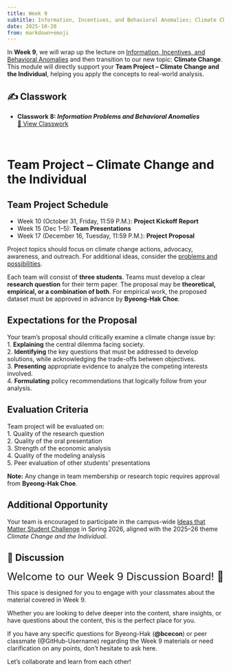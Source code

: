 ```yaml
---
title: Week 9
subtitle: Information, Incentives, and Behavioral Anomalies; Climate Change
date: 2025-10-20
from: markdown+emoji
---
```


In **Week 9**, we will wrap up the lecture on [Information, Incentives, and Behavioral Anomalies](../econ-lec/econ-340-lec-08-2025-1017.html){target="blank"} and then transition to our new topic: **Climate Change**. This module will directly support your **Team Project – Climate Change and the Individual**, helping you apply the concepts to real-world analysis.



## ✍️ Classwork

- **Classwork 8: _Information Problems and Behavioral Anomalies_**  
  [📄 View Classwork](../econ-cw/econ-340-cw-08.html){target="_blank"}  


<br>

# Team Project – Climate Change and the Individual  
## Team Project Schedule
- Week 10 (October 31, Friday, 11:59 P.M.): **Project Kickoff Report**
- Week 15 (Dec 1–5): **Team Presentations**
- Week 17 (December 16, Tuesday, 11:59 P.M.): **Project Proposal**

Project topics should focus on climate change actions, advocacy, awareness, and outreach. For additional ideas, consider the [problems and possibilities](https://www.getitright.earth/problems-possibilities).  

Each team will consist of **three students**. Teams must develop a clear **research question** for their term paper. The proposal may be **theoretical, empirical, or a combination of both**. For empirical work, the proposed dataset must be approved in advance by **Byeong-Hak Choe**.

## Expectations for the Proposal
Your team’s proposal should critically examine a climate change issue by:  
1. **Explaining** the central dilemma facing society.  
2. **Identifying** the key questions that must be addressed to develop solutions, while acknowledging the trade-offs between objectives.  
3. **Presenting** appropriate evidence to analyze the competing interests involved.  
4. **Formulating** policy recommendations that logically follow from your analysis.  

## Evaluation Criteria  
Team project will be evaluated on:  
1. Quality of the research question  
2. Quality of the oral presentation  
3. Strength of the economic analysis  
4. Quality of the modeling analysis  
5. Peer evaluation of other students’ presentations  

**Note:** Any change in team membership or research topic requires approval from **Byeong-Hak Choe**.  

## Additional Opportunity  
Your team is encouraged to participate in the campus-wide [Ideas that Matter Student Challenge](https://www.geneseo.edu/cil/ideas-matter-student-challenge) in Spring 2026, aligned with the 2025–26 theme *Climate Change and the Individual*. 




## 💬 Discussion

<font size = "5">Welcome to our Week 9 Discussion Board! 👋 </font>


This space is designed for you to engage with your classmates about the material covered in Week 9.

Whether you are looking to delve deeper into the content, share insights, or have questions about the content, this is the perfect place for you.

If you have any specific questions for Byeong-Hak (**@bcecon**) or peer classmate (@GitHub-Username) regarding the Week 9 materials or need clarification on any points, don't hesitate to ask here. 

Let's collaborate and learn from each other!

